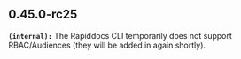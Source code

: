 ## 0.45.0-rc25
**`(internal):`** The Rapiddocs CLI temporarily does not support RBAC/Audiences (they will be added in again shortly).


